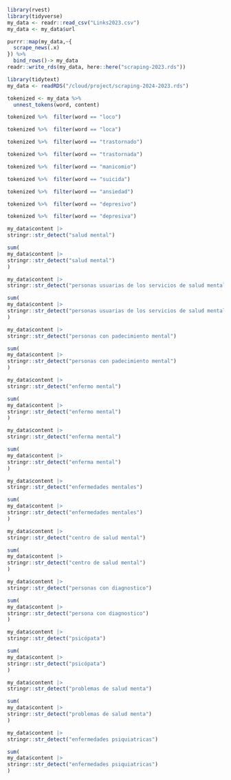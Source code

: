 ```r
library(rvest)
library(tidyverse)
my_data <- readr::read_csv("Links2023.csv")
my_data <- my_data$url
```

```r
purrr::map(my_data,~{
  scrape_news(.x)
}) %>% 
  bind_rows()-> my_data
readr::write_rds(my_data, here::here("scraping-2023.rds"))
```

```r
library(tidytext)
my_data <- readRDS("/cloud/project/scraping-2024-2023.rds")
```

```r
tokenized <- my_data %>% 
  unnest_tokens(word, content) 
```

```r
tokenized %>%  filter(word == "loco")
```

```r
tokenized %>%  filter(word == "loca")
```

```r
tokenized %>%  filter(word == "trastornado")
```

```r
tokenized %>%  filter(word == "trastornada")
```

```r
tokenized %>%  filter(word == "manicomio")
```

```r
tokenized %>%  filter(word == "suicida")
```

```r
tokenized %>%  filter(word == "ansiedad")
```

```r
tokenized %>%  filter(word == "depresivo")
```

```r
tokenized %>%  filter(word == "depresiva")
```

```r
my_data$content |> 
stringr::str_detect("salud mental")
```

```r
sum(
my_data$content |> 
stringr::str_detect("salud mental")
)
```

```r
my_data$content |> 
stringr::str_detect("personas usuarias de los servicios de salud mental")
```

```r
sum(
my_data$content |> 
stringr::str_detect("personas usuarias de los servicios de salud mental")
)
```

```r
my_data$content |> 
stringr::str_detect("personas con padecimiento mental")
```

```r
sum(
my_data$content |> 
stringr::str_detect("personas con padecimiento mental")
)
```

```r
my_data$content |> 
stringr::str_detect("enfermo mental")
```

```r
sum(
my_data$content |> 
stringr::str_detect("enfermo mental")
)
```

```r
my_data$content |> 
stringr::str_detect("enferma mental")
```

```r
sum(
my_data$content |> 
stringr::str_detect("enferma mental")
)
```

```r
my_data$content |> 
stringr::str_detect("enfermedades mentales")
```

```r
sum(
my_data$content |> 
stringr::str_detect("enfermedades mentales")
)
```

```r
my_data$content |> 
stringr::str_detect("centro de salud mental")
```

```r
sum(
my_data$content |> 
stringr::str_detect("centro de salud mental")
)
```

```r
my_data$content |> 
stringr::str_detect("personas con diagnostico")
```

```r
sum(
my_data$content |> 
stringr::str_detect("persona con diagnostico")
)
```

```r
my_data$content |> 
stringr::str_detect("psicópata")
```

```r
sum(
my_data$content |> 
stringr::str_detect("psicópata")
)
```

```r
my_data$content |> 
stringr::str_detect("problemas de salud menta")
```

```r
sum(
my_data$content |> 
stringr::str_detect("problemas de salud menta")
)
```

```r
my_data$content |> 
stringr::str_detect("enfermedades psiquiatricas")
```

```r
sum(
my_data$content |> 
stringr::str_detect("enfermedades psiquiatricas")
)
```
